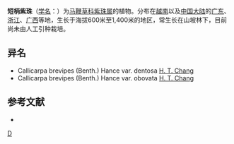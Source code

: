 {{Speciesbox 
| taxon = Callicarpa brevipes
| authority = (Benth.) Hance
| subdivision_ranks =[[变种|变种]]
| subdivision =
* 短柄紫珠 ''C. b.'' var. ''brevipes''
* [[倒卵叶短柄紫珠|倒卵叶短柄紫珠]] ''C. b.'' var. ''obovata''
}}

'''短柄紫珠'''（[[学名|学名]]：{{lang|la|''Callicarpa brevipes''}}）为[[马鞭草科|马鞭草科]][[紫珠属|紫珠属]]的植物。分布在[[越南|越南]]以及[[中国大陆|中国大陆]]的[[广东|广东]]、[[浙江|浙江]]、[[广西|广西]]等地，生长于海拔600米至1,400米的地区，常生长在山坡林下，目前尚未由人工引种栽培。

== 异名 ==
* Callicarpa brevipes (Benth.) Hance var. dentosa [[张盍曾|H. T. Chang]]
* Callicarpa brevipes (Benth.) Hance var. obovata [[张盍曾|H. T. Chang]]

== 参考文献 ==
<div class="references-small">
* {{cite web| url =http://www.bioinfo.cn/db05/KmzwSpecies.php?action=view&id=23983| title =短柄紫珠（原变种）| work =《中国高等植物数据库全库》| publisher =中国科学院微生物研究所| author =昆明植物研究所| accessdate =2009-02-25| deadurl =yes| archiveurl =https://web.archive.org/web/20160305052213/http://www.bioinfo.cn/db05/KmzwSpecies.php?action=view&id=23983| archivedate =2016-03-05}}
</div>
{{Taxonbar}}

[[Category:紫珠属|D]]